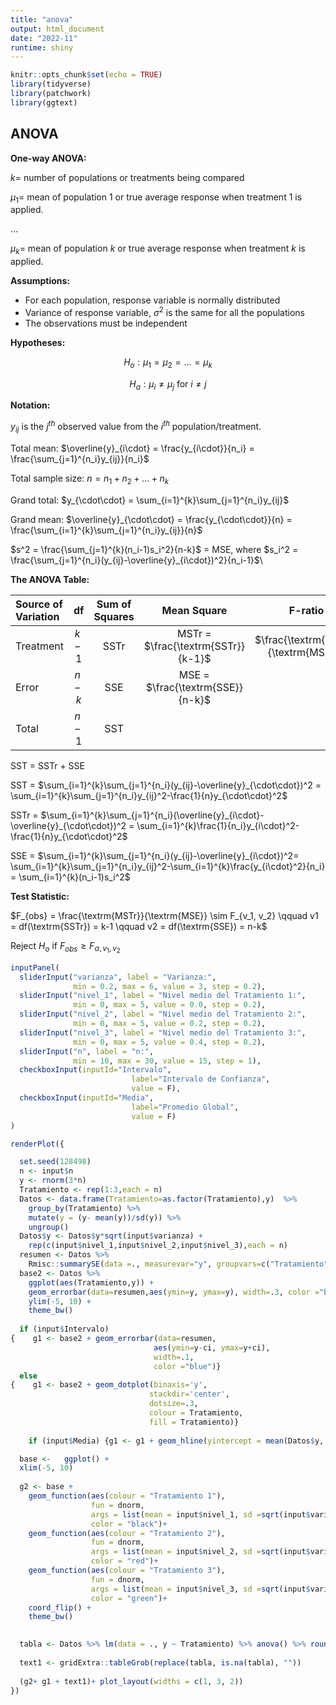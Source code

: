 ```yaml
---
title: "anova"
output: html_document
date: "2022-11"
runtime: shiny
---
```


```r
knitr::opts_chunk$set(echo = TRUE)
library(tidyverse)
library(patchwork)
library(ggtext)
```


## ANOVA 


**One-way ANOVA:**

$k =$ number of populations or treatments being compared

$\mu_1 =$ mean of population 1 or true average response when treatment 1 is applied.

...

$\mu_k =$ mean of population $k$ or true average response when treatment $k$ is applied.
  
**Assumptions:**


- For each population, response variable is normally distributed
- Variance of response variable, $\sigma^2$ is the same for all the populations
- The observations must be independent


**Hypotheses:**

$$H_o: \mu_1 = \mu_2 = ... = \mu_k$$

$$H_a: \mu_i \neq \mu_j\mbox{ for }i \neq j$$

**Notation:**

$y_{ij}$ is the $j^{th}$ observed value from the $i^{th}$ population/treatment.

Total mean:  $\overline{y}_{i\cdot} = \frac{y_{i\cdot}}{n_i} = \frac{\sum_{j=1}^{n_i}y_{ij}}{n_i}$
      
Total sample size:  $n = n_1 + n_2 + ... + n_k$ 
  	
Grand total:  $y_{\cdot\cdot} = \sum_{i=1}^{k}\sum_{j=1}^{n_i}y_{ij}$
  	
Grand mean:  $\overline{y}_{\cdot\cdot} = \frac{y_{\cdot\cdot}}{n} = \frac{\sum_{i=1}^{k}\sum_{j=1}^{n_i}y_{ij}}{n}$


$s^2 = \frac{\sum_{j=1}^{k}(n_i-1)s_i^2}{n-k}$ = MSE, where	$s_i^2 = \frac{\sum_{j=1}^{n_i}(y_{ij}-\overline{y}_{i\cdot})^2}{n_i-1}$\\

**The ANOVA Table:**


|     Source of Variation | df | Sum of Squares | Mean Square | F-ratio |
|:---|:---:|:---:|:---:|:---:|:---:|
|     Treatment | $k-1$ | SSTr | MSTr = $\frac{\textrm{SSTr}}{k-1}$ | $\frac{\textrm{MSTr}}{\textrm{MSE}}$ |
|     Error | $n-k$ | SSE | MSE = $\frac{\textrm{SSE}}{n-k}$ |  |
|     Total | $n-1$ | SST |  |  |

SST = SSTr + SSE
      
SST = $\sum_{i=1}^{k}\sum_{j=1}^{n_i}(y_{ij}-\overline{y}_{\cdot\cdot})^2 = \sum_{i=1}^{k}\sum_{j=1}^{n_i}y_{ij}^2-\frac{1}{n}y_{\cdot\cdot}^2$

SSTr = $\sum_{i=1}^{k}\sum_{j=1}^{n_i}(\overline{y}_{i\cdot}-\overline{y}_{\cdot\cdot})^2 = \sum_{i=1}^{k}\frac{1}{n_i}y_{i\cdot}^2-\frac{1}{n}y_{\cdot\cdot}^2$

SSE = $\sum_{i=1}^{k}\sum_{j=1}^{n_i}(y_{ij}-\overline{y}_{i\cdot})^2= \sum_{i=1}^{k}\sum_{j=1}^{n_i}y_{ij}^2-\sum_{i=1}^{k}\frac{y_{i\cdot}^2}{n_i} = \sum_{i=1}^{k}(n_i-1)s_i^2$

**Test Statistic:**

$F_{obs} = \frac{\textrm{MSTr}}{\textrm{MSE}} \sim F_{v_1, v_2} \qquad  v1 = df(\textrm{SSTr}) = k-1 \qquad v2 = df(\textrm{SSE}) = n-k$
	
Reject $H_o$ if $F_{obs} \geq F_{\alpha, v_1, v_2}$

```r
inputPanel(
  sliderInput("varianza", label = "Varianza:",
              min = 0.2, max = 6, value = 3, step = 0.2),
  sliderInput("nivel_1", label = "Nivel medio del Tratamiento 1:",
              min = 0, max = 5, value = 0.0, step = 0.2), 
  sliderInput("nivel_2", label = "Nivel medio del Tratamiento 2:",
              min = 0, max = 5, value = 0.2, step = 0.2),
  sliderInput("nivel_3", label = "Nivel medio del Tratamiento 3:",
              min = 0, max = 5, value = 0.4, step = 0.2),
  sliderInput("n", label = "n:",
              min = 10, max = 30, value = 15, step = 1), 
  checkboxInput(inputId="Intervalo",
                           label="Intervalo de Confianza", 
                           value = F), 
  checkboxInput(inputId="Media",
                           label="Promedio Global", 
                           value = F)
)

renderPlot({

  set.seed(128498)
  n <- input$n
  y <- rnorm(3*n)
  Tratamiento <- rep(1:3,each = n)
  Datos <- data.frame(Tratamiento=as.factor(Tratamiento),y)  %>% 
    group_by(Tratamiento) %>% 
    mutate(y = (y- mean(y))/sd(y)) %>% 
    ungroup()
  Datos$y <- Datos$y*sqrt(input$varianza) + 
    rep(c(input$nivel_1,input$nivel_2,input$nivel_3),each = n)
  resumen <- Datos %>% 
    Rmisc::summarySE(data =., measurevar="y", groupvars=c("Tratamiento"))
  base2 <- Datos %>%
    ggplot(aes(Tratamiento,y)) +
    geom_errorbar(data=resumen,aes(ymin=y, ymax=y), width=.3, color ="blue") +
    ylim(-5, 10) + 
    theme_bw()
  
  if (input$Intervalo) 
{    g1 <- base2 + geom_errorbar(data=resumen,
                                aes(ymin=y-ci, ymax=y+ci), 
                                width=.1, 
                                color ="blue")}
  else
{    g1 <- base2 + geom_dotplot(binaxis='y', 
                               stackdir='center', 
                               dotsize=.3, 
                               colour = Tratamiento, 
                               fill = Tratamiento)}
 
    if (input$Media) {g1 <- g1 + geom_hline(yintercept = mean(Datos$y, na.rm=TRUE))}

  base <-   ggplot() +
  xlim(-5, 10)
  
  g2 <- base + 
    geom_function(aes(colour = "Tratamiento 1"),
                  fun = dnorm, 
                  args = list(mean = input$nivel_1, sd =sqrt(input$varianza)),
                  color = "black")+
    geom_function(aes(colour = "Tratamiento 2"),
                  fun = dnorm, 
                  args = list(mean = input$nivel_2, sd =sqrt(input$varianza)),
                  color = "red")+    
    geom_function(aes(colour = "Tratamiento 3"),
                  fun = dnorm, 
                  args = list(mean = input$nivel_3, sd =sqrt(input$varianza)),
                  color = "green")+    
    coord_flip() + 
    theme_bw()
  

  tabla <- Datos %>% lm(data = ., y ~ Tratamiento) %>% anova() %>% round(2)
  
  text1 <- gridExtra::tableGrob(replace(tabla, is.na(tabla), "")) 
    
  (g2+ g1 + text1)+ plot_layout(widths = c(1, 3, 2))
})
```

